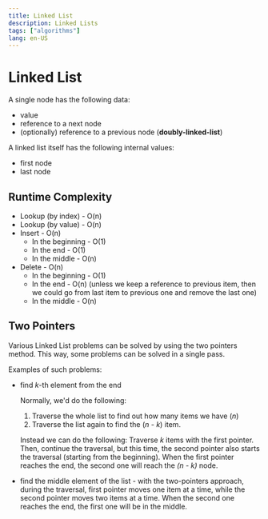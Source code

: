 ```yaml
---
title: Linked List
description: Linked Lists
tags: ["algorithms"]
lang: en-US
---
```



# Linked List

A single node has the following data:

- value
- reference to a next node
- (optionally) reference to a previous node (**doubly-linked-list**)

A linked list itself has the following internal values:

- first node
- last node

## Runtime Complexity

- Lookup (by index) - O(n)
- Lookup (by value) - O(n)
- Insert - O(n)
    - In the beginning - O(1)
    - In the end - O(1)
    - In the middle - O(n)
- Delete - O(n)
    - In the beginning - O(1)
    - In the end - O(n) (unless we keep a reference to previous item, then we
      could go from last item to previous one and remove the last one)
    - In the middle - O(n)

## Two Pointers

Various Linked List problems can be solved by using the two pointers method.
This way, some problems can be solved in a single pass.

Examples of such problems:

- find *k*-th element from the end

    Normally, we'd do the following:

    1. Traverse the whole list to find out how many items we have (*n*)
    2. Traverse the list again to find the (*n - k*) item.

    Instead we can do the following: Traverse *k* items with the first pointer.
    Then, continue the traversal, but this time, the second pointer also starts
    the traversal (starting from the beginning). When the first pointer reaches
    the end, the second one will reach the *(n - k)* node.
- find the middle element of the list - with the two-pointers approach, during
    the traversal, first pointer moves one item at a time, while the second
    pointer moves two items at a time. When the second one reaches the end, the
    first one will be in the middle.

